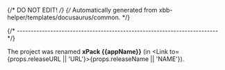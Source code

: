 {/* DO NOT EDIT! */}
{/* Automatically generated from xbb-helper/templates/docusaurus/common. */}


{/* ------------------------------------------------------------------------ */}

The project was renamed **xPack {{appName}}**
(in <Link to={props.releaseURL || 'URL'}>{props.releaseName || 'NAME'}</Link>).
